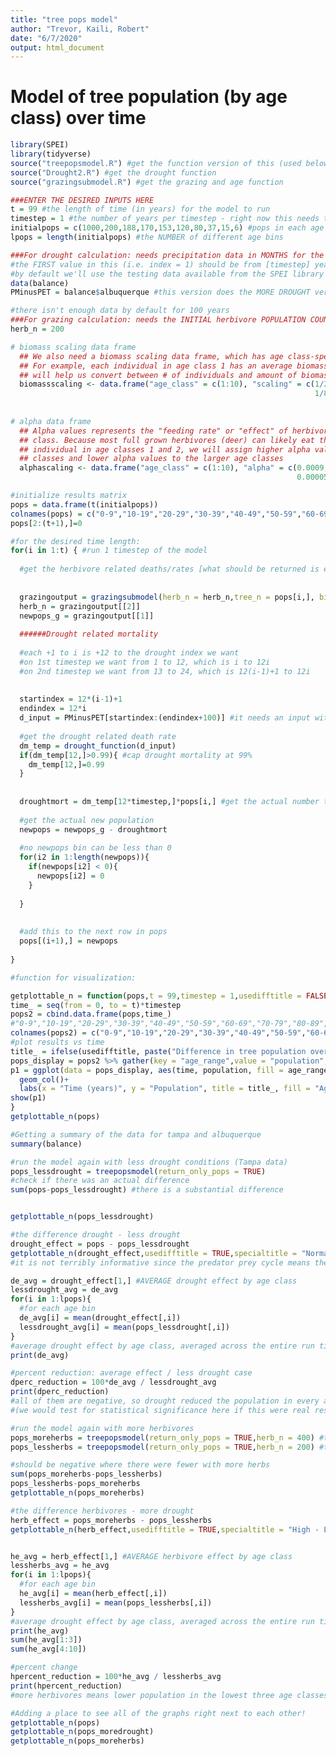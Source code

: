 ---
title: "tree pops model"
author: "Trevor, Kaili, Robert"
date: "6/7/2020"
output: html_document
---

# Model of tree population (by age class) over time

```{r setup, include=FALSE}
library(SPEI)
library(tidyverse)
source("treepopsmodel.R") #get the function version of this (used below)
source("Drought2.R") #get the drought function
source("grazingsubmodel.R") #get the grazing and age function
```

```{r model inputs}
###ENTER THE DESIRED INPUTS HERE
t = 99 #the length of time (in years) for the model to run
timestep = 1 #the number of years per timestep - right now this needs to be 1
initialpops = c(1000,200,188,170,153,120,80,37,15,6) #pops in each age bin (age bins are 0-9,10-19,20-29, etc, with last being 90-99)
lpops = length(initialpops) #the NUMBER of different age bins

###For drought calculation: needs precipitation data in MONTHS for the entire time range AND the [timestep] years prior to the start of that range
#the FIRST value in this (i.e. index = 1) should be from [timestep] years before the intended start time
#by default we'll use the testing data available from the SPEI library
data(balance)
PMinusPET = balance$albuquerque #this version does the MORE DROUGHT version - the treepopsmodel.R version does Tampa, which is LESS DROUGHT

#there isn't enough data by default for 100 years
###For grazing calculation: needs the INITIAL herbivore POPULATION COUNT
herb_n = 200

# biomass scaling data frame
  ## We also need a biomass scaling data frame, which has age class-specific scaling factors. 
  ## For example, each individual in age class 1 has an average biomass (g C) of 0.5, etc. This 
  ## will help us convert between # of individuals and amount of biomass.
  biomassscaling <- data.frame("age_class" = c(1:10), "scaling" = c(1/2, 1/4, 1/5, 1/6, 1/7,
                                                                    1/8, 1/9, 1/10, 1/10, 1/10))
  
  
# alpha data frame
  ## Alpha values represents the "feeding rate" or "effect" of herbivores on trees, in each age 
  ## class. Because most full grown herbivores (deer) can likely eat the leaves of an entire 
  ## individual in age classes 1 and 2, we will assign higher alpha values to the smaller age 
  ## classes and lower alpha values to the larger age classes
  alphascaling <- data.frame("age_class" = c(1:10), "alpha" = c(0.0009, 0.0008, 0.0007, 0.00006, 0.00006, 0.00006, 
                                                                0.00005, 0.00004, 0.00003, 0.000001))

```

```{r model setup}
#initialize results matrix
pops = data.frame(t(initialpops))
colnames(pops) = c("0-9","10-19","20-29","30-39","40-49","50-59","60-69","70-79","80-89","90-99")
pops[2:(t+1),]=0
```

``` {r model loop}
#for the desired time length:
for(i in 1:t) { #run 1 timestep of the model
  
  #get the herbivore related deaths/rates [what should be returned is either:
  
  
  grazingoutput = grazingsubmodel(herb_n = herb_n,tree_n = pops[i,], biomassscaling = biomassscaling, alphascaling = alphascaling)
  herb_n = grazingoutput[[2]]
  newpops_g = grazingoutput[[1]]
  
  ######Drought related mortality
  
  #each +1 to i is +12 to the drought index we want
  #on 1st timestep we want from 1 to 12, which is i to 12i
  #on 2nd timestep we want from 13 to 24, which is 12(i-1)+1 to 12i
  
  
  startindex = 12*(i-1)+1
  endindex = 12*i
  d_input = PMinusPET[startindex:(endindex+100)] #it needs an input with a length of around 100 to function
  
  #get the drought related death rate
  dm_temp = drought_function(d_input)
  if(dm_temp[12,]>0.99){ #cap drought mortality at 99%
    dm_temp[12,]=0.99
  }
  
  
  droughtmort = dm_temp[12*timestep,]*pops[i,] #get the actual number that die of drought
  
  #get the actual new population
  newpops = newpops_g - droughtmort
  
  #no newpops bin can be less than 0
  for(i2 in 1:length(newpops)){
    if(newpops[i2] < 0){
      newpops[i2] = 0
    }
    
  }
  
  
  #add this to the next row in pops
  pops[(i+1),] = newpops
  
}

```

```{r visualize results}
#function for visualization:

getplottable_n = function(pops,t = 99,timestep = 1,usedifftitle = FALSE,specialtitle = "test"){
time_ = seq(from = 0, to = t)*timestep
pops2 = cbind.data.frame(pops,time_)
#"0-9","10-19","20-29","30-39","40-49","50-59","60-69","70-79","80-89","90-99"
colnames(pops2) = c("0-9","10-19","20-29","30-39","40-49","50-59","60-69","70-79","80-89","90-99","time")
#plot results vs time
title_ = ifelse(usedifftitle, paste("Difference in tree population over time:",specialtitle),"Tree population over time")
pops_display = pops2 %>% gather(key = "age_range",value = "population",-time)
p1 = ggplot(data = pops_display, aes(time, population, fill = age_range))+
  geom_col()+
  labs(x = "Time (years)", y = "Population", title = title_, fill = "Age Range") +theme_bw()
show(p1)
}
getplottable_n(pops)
```

```{r}
#Getting a summary of the data for tampa and albuquerque
summary(balance)
```

```{r drought}
#run the model again with less drought conditions (Tampa data)
pops_lessdrought = treepopsmodel(return_only_pops = TRUE)
#check if there was an actual difference
sum(pops-pops_lessdrought) #there is a substantial difference


getplottable_n(pops_lessdrought)

#the difference drought - less drought
drought_effect = pops - pops_lessdrought
getplottable_n(drought_effect,usedifftitle = TRUE,specialtitle = "Normal - Drought")
#it is not terribly informative since the predator prey cycle means there are also many timesteps where there are more individuals, but it's still possible to tell that the drought decreased the population size on average (more bars are negative, meaning lessdrought had more pops alive)

de_avg = drought_effect[1,] #AVERAGE drought effect by age class
lessdrought_avg = de_avg
for(i in 1:lpops){
  #for each age bin
  de_avg[i] = mean(drought_effect[,i])
  lessdrought_avg[i] = mean(pops_lessdrought[,i])
}
#average drought effect by age class, averaged across the entire run time
print(de_avg)

#percent reduction: average effect / less drought case
dperc_reduction = 100*de_avg / lessdrought_avg
print(dperc_reduction)
#all of them are negative, so drought reduced the population in every age class
#(we would test for statistical significance here if this were real research)

```

```{r moreherbivores}
#run the model again with more herbivores
pops_moreherbs = treepopsmodel(return_only_pops = TRUE,herb_n = 400) #this uses the Tampa climate
pops_lessherbs = treepopsmodel(return_only_pops = TRUE,herb_n = 200) #this uses the Tampa climate

#should be negative where there were fewer with more herbs
sum(pops_moreherbs-pops_lessherbs)
pops_lessherbs-pops_moreherbs
getplottable_n(pops_moreherbs)

#the difference herbivores - more drought
herb_effect = pops_moreherbs - pops_lessherbs
getplottable_n(herb_effect,usedifftitle = TRUE,specialtitle = "High - Low herbivore population") #this is actually the difference, not the population size, so should change the title


he_avg = herb_effect[1,] #AVERAGE herbivore effect by age class
lessherbs_avg = he_avg
for(i in 1:lpops){
  #for each age bin
  he_avg[i] = mean(herb_effect[,i])
  lessherbs_avg[i] = mean(pops_lessherbs[,i])
}
#average drought effect by age class, averaged across the entire run time
print(he_avg)
sum(he_avg[1:3])
sum(he_avg[4:10])

#percent change
hpercent_reduction = 100*he_avg / lessherbs_avg
print(hpercent_reduction)
#more herbivores means lower population in the lowest three age classes (values are positive so lower herbivore case was higher), but means higher population in the other age classes. The overall effect is reduction in population, with the impact on the lowest 3 age classes being roughly 10 times greater than the impact on all other age classes


```

```{r}
#Adding a place to see all of the graphs right next to each other!
getplottable_n(pops)
getplottable_n(pops_moredrought)
getplottable_n(pops_moreherbs)
```

